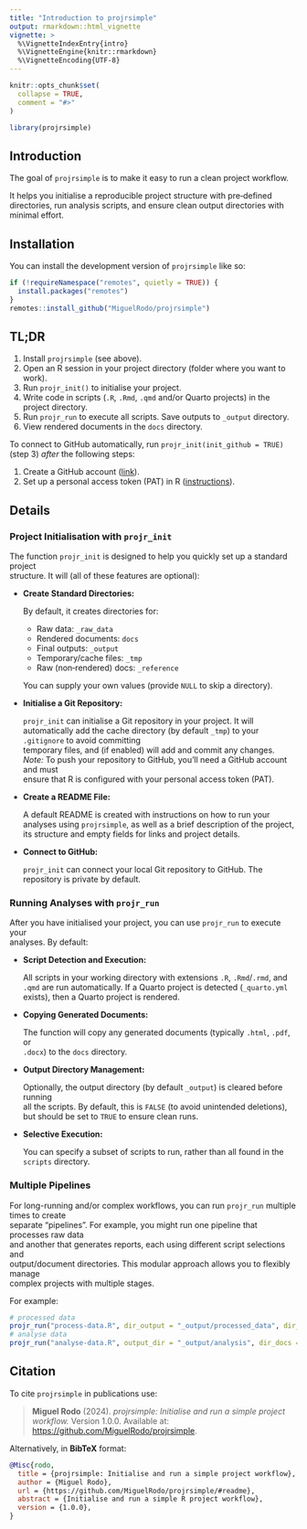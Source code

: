 ```yaml
---
title: "Introduction to projrsimple"
output: rmarkdown::html_vignette
vignette: >
  %\VignetteIndexEntry{intro}
  %\VignetteEngine{knitr::rmarkdown}
  %\VignetteEncoding{UTF-8}
---
```


```r
knitr::opts_chunk$set(
  collapse = TRUE,
  comment = "#>"
)
```

```r
library(projrsimple)
```

## Introduction

The goal of `projrsimple` is to make it easy to run a clean project workflow.

It helps you initialise a reproducible project structure with pre‐defined
directories, run analysis scripts, and ensure clean output directories
with minimal effort.

## Installation

You can install the development version of `projrsimple` like so:

``` r
if (!requireNamespace("remotes", quietly = TRUE)) {
  install.packages("remotes")
}
remotes::install_github("MiguelRodo/projrsimple")
```

## TL;DR

1. Install `projrsimple` (see above).
2. Open an R session in your project directory (folder where you want to work).
3. Run `projr_init()` to initialise your project.
4. Write code in scripts (`.R`, `.Rmd`, `.qmd` and/or Quarto projects) in the project directory.
5. Run `projr_run` to execute all scripts. Save outputs to `_output` directory.
6. View rendered documents in the `docs` directory.

To connect to GitHub automatically, run `projr_init(init_github = TRUE)` (step 3) *after* the following steps:

1. Create a GitHub account ([link](https://www.github.com)).
2. Set up a personal access token (PAT) in R ([instructions](https://happygitwithr.com/https-pat#tldr)).

## Details

### Project Initialisation with `projr_init`

The function `projr_init` is designed to help you quickly set up a standard project  
structure.
It will (all of these features are optional):

- **Create Standard Directories:**  

  By default, it creates directories for:
  - Raw data: `_raw_data`
  - Rendered documents: `docs`
  - Final outputs: `_output`
  - Temporary/cache files: `_tmp`
  - Raw (non‐rendered) docs: `_reference`
  
  You can supply your own values (provide `NULL` to skip a directory).  

- **Initialise a Git Repository:**  

  `projr_init` can initialise a Git repository in your project.
  It will automatically add the  cache directory (by default `_tmp`) to your
  `.gitignore` to avoid committing  
  temporary files, and (if enabled) will add and commit any changes.  
  *Note:* To push your repository to GitHub, you’ll need a GitHub account and must  
  ensure that R is configured with your personal access token (PAT).

- **Create a README File:**  

  A default README is created with instructions on how to run your analyses
  using `projrsimple`, as well as a brief description of the project,
  its structure and empty fields for links and project details.

- **Connect to GitHub:**

  `projr_init` can connect your local Git repository to GitHub.
  The repository is private by default.

### Running Analyses with `projr_run`

After you have initialised your project, you can use `projr_run` to execute your  
analyses. By default:

- **Script Detection and Execution:**  

  All scripts in your working directory with extensions `.R`, `.Rmd`/`.rmd`, and  
  `.qmd` are run automatically. If a Quarto project is detected
  (`_quarto.yml` exists), then a Quarto project is rendered.

- **Copying Generated Documents:**  

  The function will copy any generated documents (typically `.html`, `.pdf`, or  
  `.docx`) to the `docs` directory.

- **Output Directory Management:**  

  Optionally, the output directory (by default `_output`) is cleared before running  
  all the scripts.
  By default, this is `FALSE` (to avoid unintended deletions), but should
  be set to `TRUE` to ensure clean runs.

- **Selective Execution:**  

  You can specify a subset of scripts to run, rather
  than all found in the `scripts` directory.

### Multiple Pipelines

For long-running and/or complex workflows, you can run `projr_run` multiple times to create  
separate "pipelines".
For example, you might run one pipeline that processes raw data  
and another that generates reports, each using different script selections and  
output/document directories.
This modular approach allows you to flexibly manage  
complex projects with multiple stages.

For example:

```r
# processed data
projr_run("process-data.R", dir_output = "_output/processed_data", dir_docs = "docs/processed_data")
# analyse data
projr_run("analyse-data.R", output_dir = "_output/analysis", dir_docs = "docs/analysis")
```

## Citation

To cite `projrsimple` in publications use:

> **Miguel Rodo** (2024). *projrsimple: Initialise and run a simple project workflow.* Version 1.0.0. Available at: [https://github.com/MiguelRodo/projrsimple](https://github.com/MiguelRodo/projrsimple/#readme).

Alternatively, in **BibTeX** format:

```bibtex
@Misc{rodo,
  title = {projrsimple: Initialise and run a simple project workflow},
  author = {Miguel Rodo},
  url = {https://github.com/MiguelRodo/projrsimple/#readme},
  abstract = {Initialise and run a simple R project workflow},
  version = {1.0.0},
}
```
